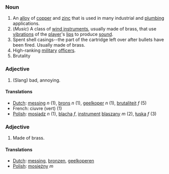 ===Noun===

#An [[alloy]] of [[copper]] and [[zinc]] that is used in many industrial and [[plumbing]] applications.
#(''Music'') A class of [[wind instrument]]s, usually made of brass, that use [[vibration]]s of the [[player]]'s [[lip]]s to produce [[sound]].
#Spent shell casings--the part of the cartridge left over after bullets have been fired. Usually made of brass.
#High-ranking [[military]] [[officers]].
#Brutality

===Adjective===

#(Slang) bad, annoying.

====Translations====
*[[Dutch]]: [[messing]] ''n'' (1), [[brons]] ''n'' (1), [[geelkoper]] ''n'' (1), [[brutaliteit]] ''f'' (5)
*French: ciuvre (vert) (1)
*[[Polish]]: [[mosiądz]] ''n'' (1), [[blacha]] ''f'', [[instrument]] [[blaszany]] ''m'' (2), [[łuska]] ''f'' (3)

===Adjective===

# Made of brass.

====Translations====
*[[Dutch]]: [[messing]], [[bronzen]], [[geelkoperen]]
*[[Polish]]: [[mosiężny]] ''m''